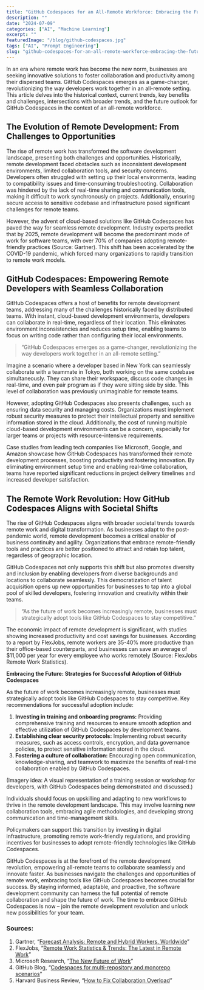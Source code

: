 ```yaml
---
title: "GitHub Codespaces for an All-Remote Workforce: Embracing the Future of Collaborative Development"
description: ""
date: "2024-07-09"
categories: ["AI", "Machine Learning"]
excerpt: ""
featuredImage: "/blog/github-codespaces.jpg"
tags: ["AI", "Prompt Engineering"]
slug: "github-codespaces-for-an-all-remote-workforce-embracing-the-future-of-collaborative-development"
---
```


In an era where remote work has become the new norm, businesses are seeking innovative solutions to foster collaboration and productivity among their dispersed teams. GitHub Codespaces emerges as a game-changer, revolutionizing the way developers work together in an all-remote setting. This article delves into the historical context, current trends, key benefits and challenges, intersections with broader trends, and the future outlook for GitHub Codespaces in the context of an all-remote workforce.

## The Evolution of Remote Development: From Challenges to Opportunities

The rise of remote work has transformed the software development landscape, presenting both challenges and opportunities. Historically, remote development faced obstacles such as inconsistent development environments, limited collaboration tools, and security concerns. Developers often struggled with setting up their local environments, leading to compatibility issues and time-consuming troubleshooting. Collaboration was hindered by the lack of real-time sharing and communication tools, making it difficult to work synchronously on projects. Additionally, ensuring secure access to sensitive codebase and infrastructure posed significant challenges for remote teams.

However, the advent of cloud-based solutions like GitHub Codespaces has paved the way for seamless remote development. Industry experts predict that by 2025, remote development will become the predominant mode of work for software teams, with over 70% of companies adopting remote-friendly practices (Source: Gartner). This shift has been accelerated by the COVID-19 pandemic, which forced many organizations to rapidly transition to remote work models.

## GitHub Codespaces: Empowering Remote Developers with Seamless Collaboration

GitHub Codespaces offers a host of benefits for remote development teams, addressing many of the challenges historically faced by distributed teams. With instant, cloud-based development environments, developers can collaborate in real-time, regardless of their location. This eliminates environment inconsistencies and reduces setup time, enabling teams to focus on writing code rather than configuring their local environments.

> “GitHub Codespaces emerges as a game-changer, revolutionizing the way developers work together in an all-remote setting.”

Imagine a scenario where a developer based in New York can seamlessly collaborate with a teammate in Tokyo, both working on the same codebase simultaneously. They can share their workspace, discuss code changes in real-time, and even pair program as if they were sitting side by side. This level of collaboration was previously unimaginable for remote teams.

However, adopting GitHub Codespaces also presents challenges, such as ensuring data security and managing costs. Organizations must implement robust security measures to protect their intellectual property and sensitive information stored in the cloud. Additionally, the cost of running multiple cloud-based development environments can be a concern, especially for larger teams or projects with resource-intensive requirements.

Case studies from leading tech companies like Microsoft, Google, and Amazon showcase how GitHub Codespaces has transformed their remote development processes, boosting productivity and fostering innovation. By eliminating environment setup time and enabling real-time collaboration, teams have reported significant reductions in project delivery timelines and increased developer satisfaction.

## The Remote Work Revolution: How GitHub Codespaces Aligns with Societal Shifts

The rise of GitHub Codespaces aligns with broader societal trends towards remote work and digital transformation. As businesses adapt to the post-pandemic world, remote development becomes a critical enabler of business continuity and agility. Organizations that embrace remote-friendly tools and practices are better positioned to attract and retain top talent, regardless of geographic location.

GitHub Codespaces not only supports this shift but also promotes diversity and inclusion by enabling developers from diverse backgrounds and locations to collaborate seamlessly. This democratization of talent acquisition opens up new opportunities for businesses to tap into a global pool of skilled developers, fostering innovation and creativity within their teams.

> “As the future of work becomes increasingly remote, businesses must strategically adopt tools like GitHub Codespaces to stay competitive.”

The economic impact of remote development is significant, with studies showing increased productivity and cost savings for businesses. According to a report by FlexJobs, remote workers are 35-40% more productive than their office-based counterparts, and businesses can save an average of $11,000 per year for every employee who works remotely (Source: FlexJobs Remote Work Statistics).

**Embracing the Future: Strategies for Successful Adoption of GitHub Codespaces**

As the future of work becomes increasingly remote, businesses must strategically adopt tools like GitHub Codespaces to stay competitive. Key recommendations for successful adoption include:

1. **Investing in training and onboarding programs:** Providing comprehensive training and resources to ensure smooth adoption and effective utilization of GitHub Codespaces by development teams.
2. **Establishing clear security protocols:** Implementing robust security measures, such as access controls, encryption, and data governance policies, to protect sensitive information stored in the cloud.
3. **Fostering a culture of collaboration:** Encouraging open communication, knowledge-sharing, and teamwork to maximize the benefits of real-time collaboration enabled by GitHub Codespaces.

(Imagery idea: A visual representation of a training session or workshop for developers, with GitHub Codespaces being demonstrated and discussed.)

Individuals should focus on upskilling and adapting to new workflows to thrive in the remote development landscape. This may involve learning new collaboration tools, embracing agile methodologies, and developing strong communication and time-management skills.

Policymakers can support this transition by investing in digital infrastructure, promoting remote work-friendly regulations, and providing incentives for businesses to adopt remote-friendly technologies like GitHub Codespaces.

GitHub Codespaces is at the forefront of the remote development revolution, empowering all-remote teams to collaborate seamlessly and innovate faster. As businesses navigate the challenges and opportunities of remote work, embracing tools like GitHub Codespaces becomes crucial for success. By staying informed, adaptable, and proactive, the software development community can harness the full potential of remote collaboration and shape the future of work. The time to embrace GitHub Codespaces is now – join the remote development revolution and unlock new possibilities for your team.

### Sources:

1. Gartner, “[Forecast Analysis: Remote and Hybrid Workers, Worldwide](https://www.gartner.com/en/documents/4002170)”
2. FlexJobs, “[Remote Work Statistics & Trends: The Latest in Remote Work](https://www.flexjobs.com/blog/post/remote-work-statistics/)”
3. Microsoft Research, “[The New Future of Work](https://www.microsoft.com/en-us/research/project/the-new-future-of-work/)”
4. GitHub Blog, “[Codespaces for multi-repository and monorepo scenarios](https://github.blog/2022-04-20-codespaces-multi-repository-monorepo-scenarios/)”
5. Harvard Business Review, “[How to Fix Collaboration Overload](https://hbr.org/2022/12/how-to-fix-collaboration-overload)”
